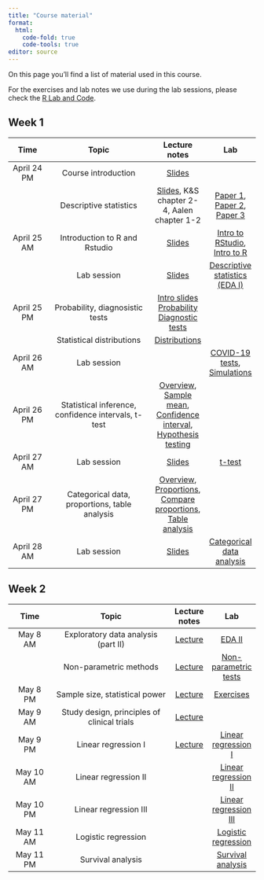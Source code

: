 ```yaml
---
title: "Course material"
format: 
  html:
    code-fold: true
    code-tools: true
editor: source
---
```


On this page you'll find a list of material used in this course.

For the exercises and lab notes we use during the lab sessions, please check the [R Lab and Code](https://ocbe-uio.github.io/teaching_mf9130e/lab/overview.html).

## Week 1

|     Time      |                  Topic                   |   Lecture notes    |  Lab |
|:-------------:|:-----------------------------------------:|:---------:|:----:|
| April 24 PM  | Course introduction | [Slides](Module1-Part1-Course_introduction.pdf) |  |
|              | Descriptive statistics| [Slides](Module1-Part2-Data_and_descriptive_statistics_full.pdf), K&S chapter 2-4, Aalen chapter 1-2  | [Paper 1](Gerstung_2015.pdf), [Paper 2](Kristiansen_2022.pdf), [Paper 3](PreventADALL_2022.pdf)  |
| April 25 AM  | Introduction to R and Rstudio | [Slides](lab_slides/lablecture_intro_r.pdf) | [Intro to RStudio](https://ocbe-uio.github.io/teaching_mf9130e/lab/lab_intro_rstudio.html), [Intro to R](https://ocbe-uio.github.io/teaching_mf9130e/lab/lab_intro_r.html) | 
|              | Lab session |[Slides](lab_slides/lablecture_eda1.pdf) | [Descriptive statistics (EDA I)](https://ocbe-uio.github.io/teaching_mf9130e/lab/lab_eda_part1.html) | 
| April 25 PM | Probability, diagnosistic tests  | [Intro slides](Slides_intro_probability_diagnostic_tests.pdf) [Probability](notes_probability.qmd) [Diagnostic tests](notes_diagnostic_tests.qmd) |  |
|             |  Statistical distributions   |  [Distributions](notes_distributions.qmd)  |     |
| April 26 AM |  Lab session  | | [COVID-19 tests](lab_diagnostic_tests.qmd),  [Simulations](lab_distributions.qmd)  |
| April 26 PM |  Statistical inference, confidence intervals, t-test         |[Overview](day3/Module3-PartI-IntroLecture.pdf), [Sample mean](day3/Module3-PartI-key_concept_1.pdf), [Confidence interval](day3/Module3-PartI-key_concept_2.pdf), [Hypothesis testing](day3/Module3-PartI-key_concept_3.pdf)  |  | 
| April 27 AM |  Lab session         |[Slides](lab_slides/lablecture_ttest.pdf)  | [t-test](https://ocbe-uio.github.io/teaching_mf9130e/lab/lab_ttest.html) | 
| April 27 PM |  Categorical data, proportions, table analysis        |[Overview](day4/Module3-PartII-IntroLecture.pdf), [Proportions](day4/Module3-PartII-key_concept_1.pdf), [Compare proportions](day4/Module3-PartII-key_concept_2.pdf),  [Table analysis](day4/Module3-PartII-key_concept_3.pdf) | |
| April 28 AM |  Lab session        | [Slides](lab_slides/lablecture_categorical.pdf) | [Categorical data analysis](https://ocbe-uio.github.io/teaching_mf9130e/lab/lab_categorical.html) |



## Week 2


|     Time      |                  Topic                   |   Lecture notes     |  Lab |
|:-------------:|:----------------------------------------:|:--------:|:-------------:|
| May 8 AM  | Exploratory data analysis (part II) | [Lecture](day5/lecture_eda2.pdf)|[EDA II](https://ocbe-uio.github.io/teaching_mf9130e/lab/lab_eda_part2.html) | 
|                  | Non-parametric methods |[Lecture](day5/lecture_nonpara.pdf) |[Non-parametric tests](https://ocbe-uio.github.io/teaching_mf9130e/lab/lab_nonpara.html) | 
| May 8 PM | Sample size, statistical power          |[Lecture](day5/day5_lecture_sample_size.pdf) | [Exercises](day5/day5_exercises_sample_size.pdf)| | 
| May 9 AM | Study design, principles of clinical trials          | [Lecture](day6/2023-05-09_Epidemiological-clinical-design_Stenehjem_UPLOAD.pdf)|  | 
| May 9 PM | Linear regression I        | [Lecture](day6/Module7-Regression1.pdf) | [Linear regression I](https://ocbe-uio.github.io/teaching_mf9130e/lab/lab_linearreg-I.html) | 
| May 10 AM | Linear regression II       | | [Linear regression II](https://ocbe-uio.github.io/teaching_mf9130e/lab/lab_linearreg-II.html) | 
| May 10 PM | Linear regression III       | | [Linear regression III](https://ocbe-uio.github.io/teaching_mf9130e/lab/lab_linearreg-III.html) | 
| May 11 AM | Logistic regression          | | [Logistic regression](https://ocbe-uio.github.io/teaching_mf9130e/lab/lab_logistic_reg.html) | 
| May 11 PM | Survival analysis          | | [Survival analysis](https://ocbe-uio.github.io/teaching_mf9130e/lab/lab_survival.html) | 






